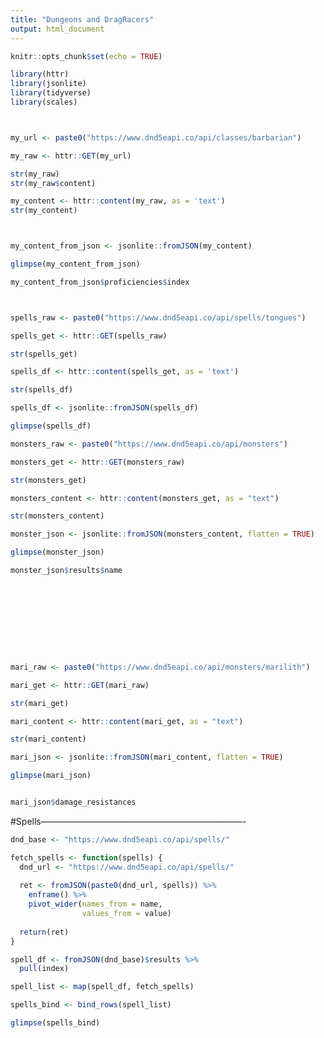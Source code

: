 ```yaml
---
title: "Dungeons and DragRacers"
output: html_document
---
```


```r
knitr::opts_chunk$set(echo = TRUE)
```

```r
library(httr)
library(jsonlite)
library(tidyverse)
library(scales)



my_url <- paste0("https://www.dnd5eapi.co/api/classes/barbarian")

my_raw <- httr::GET(my_url)

str(my_raw)
str(my_raw$content)

my_content <- httr::content(my_raw, as = 'text')
str(my_content)



my_content_from_json <- jsonlite::fromJSON(my_content)

glimpse(my_content_from_json)

my_content_from_json$proficiencies$index



spells_raw <- paste0("https://www.dnd5eapi.co/api/spells/tongues")

spells_get <- httr::GET(spells_raw)

str(spells_get)

spells_df <- httr::content(spells_get, as = 'text')

str(spells_df)

spells_df <- jsonlite::fromJSON(spells_df)

glimpse(spells_df)

```



```r

monsters_raw <- paste0("https://www.dnd5eapi.co/api/monsters")

monsters_get <- httr::GET(monsters_raw)

str(monsters_get)

monsters_content <- httr::content(monsters_get, as = "text")

str(monsters_content)

monster_json <- jsonlite::fromJSON(monsters_content, flatten = TRUE)

glimpse(monster_json)

monster_json$results$name










mari_raw <- paste0("https://www.dnd5eapi.co/api/monsters/marilith")

mari_get <- httr::GET(mari_raw)

str(mari_get)

mari_content <- httr::content(mari_get, as = "text")

str(mari_content)

mari_json <- jsonlite::fromJSON(mari_content, flatten = TRUE)

glimpse(mari_json)


mari_json$damage_resistances

```

#Spells----------------------------------------------------------------------


```r
dnd_base <- "https://www.dnd5eapi.co/api/spells/"

fetch_spells <- function(spells) {
  dnd_url <- "https://www.dnd5eapi.co/api/spells/"
  
  ret <- fromJSON(paste0(dnd_url, spells)) %>% 
    enframe() %>% 
    pivot_wider(names_from = name,
                values_from = value)
  
  return(ret)
}

spell_df <- fromJSON(dnd_base)$results %>% 
  pull(index)

spell_list <- map(spell_df, fetch_spells) 

spells_bind <- bind_rows(spell_list)

glimpse(spells_bind)

```

